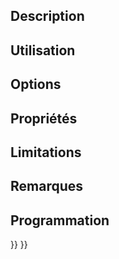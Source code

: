 <languages/>
{{VeryImportantMessage|Obsolete ({{VersionPlus|1.0}}).}}

{{Docnav/fr
|
|
|[[FEM_Workbench/fr|Atelier FEM]]
|
|
|IconC=Workbench_FEM.svg
}}

{{GuiCommand/fr
|Name=FEM CreateNodesSet
|Name/fr=FEM Ensemble de nœuds
|MenuLocation=Maillage → Ensemble de nœuds
|Workbenches=[[FEM_Workbench/fr|FEM]]
|SeeAlso=[[FEM_tutorial/fr|FEM Tutoriel]]
}}

==Description==


<span id="Usage"></span>
==Utilisation==


==Options==


<span id="Properties"></span>
==Propriétés==


==Limitations==


<span id="Notes"></span>
==Remarques==


<span id="Scripting"></span>
==Programmation==


{{Docnav/fr
|
|
|[[FEM_Workbench/fr|Atelier FEM]]
|
|
|IconC=Workbench_FEM.svg
}}

{{FEM Tools navi{{#translation:}}}}
{{Userdocnavi{{#translation:}}}}